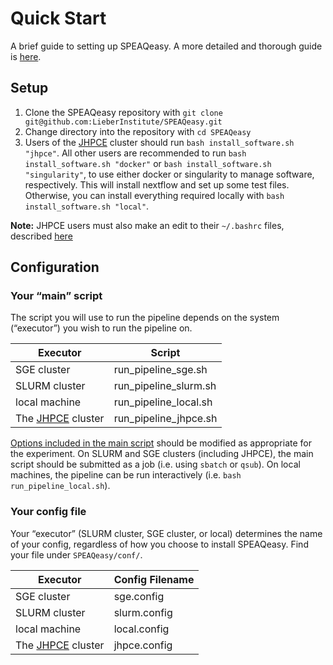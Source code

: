 # Quick Start {#quick-start}

A brief guide to setting up SPEAQeasy. A more detailed and thorough guide is [here](#setup-details).

## Setup

1. Clone the SPEAQeasy repository with `git clone git@github.com:LieberInstitute/SPEAQeasy.git`
2. Change directory into the repository with `cd SPEAQeasy`
3. Users of the [JHPCE](https://jhpce.jhu.edu/) cluster should run `bash install_software.sh "jhpce"`. All other users are recommended to run `bash install_software.sh "docker"` or `bash install_software.sh "singularity"`, to use either docker or singularity to manage software, respectively. This will install nextflow and set up some test files. Otherwise, you can install everything required locally with `bash install_software.sh "local"`.

**Note:** JHPCE users must also make an edit to their `~/.bashrc` files, described [here](#installation)

## Configuration {#quick-config}

### Your "main" script ###

The script you will use to run the pipeline depends on the system ("executor") you wish to run the pipeline on. 

| Executor | Script |
| -----  | ----------- |
| SGE cluster | run_pipeline_sge.sh |
| SLURM cluster | run_pipeline_slurm.sh |
| local machine | run_pipeline_local.sh |
| The [JHPCE](https://jhpce.jhu.edu/) cluster | run_pipeline_jhpce.sh |

[Options included in the main script](#command-opts) should be modified as appropriate for the experiment. On SLURM and SGE clusters (including JHPCE), the main script should be submitted as a job (i.e. using `sbatch` or `qsub`). On local machines, the pipeline can be run interactively (i.e. `bash run_pipeline_local.sh`).


### Your config file ###

Your "executor" (SLURM cluster, SGE cluster, or local) determines the name of your config, regardless of how you choose to install SPEAQeasy. Find your file under `SPEAQeasy/conf/`.

| Executor | Config Filename |
| -----  | ----- |
| SGE cluster | sge.config |
| SLURM cluster | slurm.config |
| local machine | local.config |
| The [JHPCE](https://jhpce.jhu.edu/) cluster | jhpce.config |
